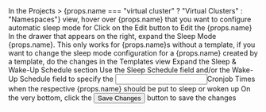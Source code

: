 
<Flow id="sleep-automatic-constraint-schedule-ui">
  <Step>
    In the <NavStep>Projects > {props.name === "virtual cluster" ? "Virtual Clusters" : "Namespaces"}</NavStep> view, hover over {props.name} that you want to configure automatic sleep mode for
  </Step>
  <Step>
    Click on the <Label>Edit</Label> button to <Label>Edit</Label> the {props.name}
  </Step>
  <Step>
    In the drawer that appears on the right, expand the <Expander>Sleep Mode</Expander> {props.name}. This only works for {props.name}s without a template, if you want to change the sleep mode configuration for a {props.name} created by a template,  do the changes in the Templates view
  </Step>
  <Step>
    Expand the <Expander>Sleep & Wake-Up Schedule</Expander> section
  </Step>
  <Step>
    Use the <Label>Sleep Schedule</Label> field and/or the <Label>Wake-Up Schedule</Label> field to specify the <Input>Cronjob Times</Input> when the respective {props.name} should be put to sleep or woken up
  </Step>
  <Step>
    On the very bottom, click the <Button>Save Changes</Button> button to save the changes
  </Step>
</Flow>